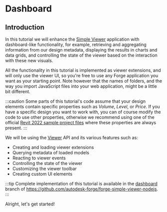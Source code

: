 
# Dashboard

## Introduction

In this tutorial we will enhance the [Simple Viewer](../simple-viewer) application
with dashboard-like functionality, for example, retrieving and aggregating information
from our design metadata, displaying the results in charts and data grids, and controlling
the state of the viewer based on the interaction with these new visuals.

All the functionality in this tutorial is implemented as viewer extensions, and will only use
the viewer UI, so you're free to use any Forge application you want as your starting point.
Note however that the names of folders, and the way you import JavaScript files into your
web application, might be a little bit different.

:::caution
Some parts of this tutorial's code assume that your design elements contain specific properties
such as _Volume_, _Level_, or _Price_. If you have a specific design you want to work with, you can
of course modify the code to use other properties, otherwise we recommend using one of the official
[Revit 2022 sample project files](https://knowledge.autodesk.com/support/revit/getting-started/caas/CloudHelp/cloudhelp/2022/ENU/Revit-GetStarted/files/GUID-61EF2F22-3A1F-4317-B925-1E85F138BE88-htm.html)
where these properties are always present.
:::

<ResponsiveVideo src={PreviewUrl} />

We will be using the [Viewer](https://forge.autodesk.com/en/docs/viewer/v7/developers_guide/overview)
API and its various features such as:

- Creating and loading viewer extensions
- Querying metadata of loaded models
- Reacting to viewer events
- Controlling the state of the viewer
- Customizing the viewer toolbar
- Creating custom UI elements

:::tip
Complete implementation of this tutorial is available in the [dashboard](https://github.com/autodesk-forge/forge-simple-viewer-nodejs/tree/dashboards)
branch of https://github.com/autodesk-forge/forge-simple-viewer-nodejs.
:::

Alright, let's get started!
